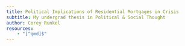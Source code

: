 ```yaml
---
title: Political Implications of Residential Mortgages in Crisis
subtitle: My undergrad thesis in Political & Social Thought
author: Corey Runkel
resources:
    - "[^qmd]$"
---
```

